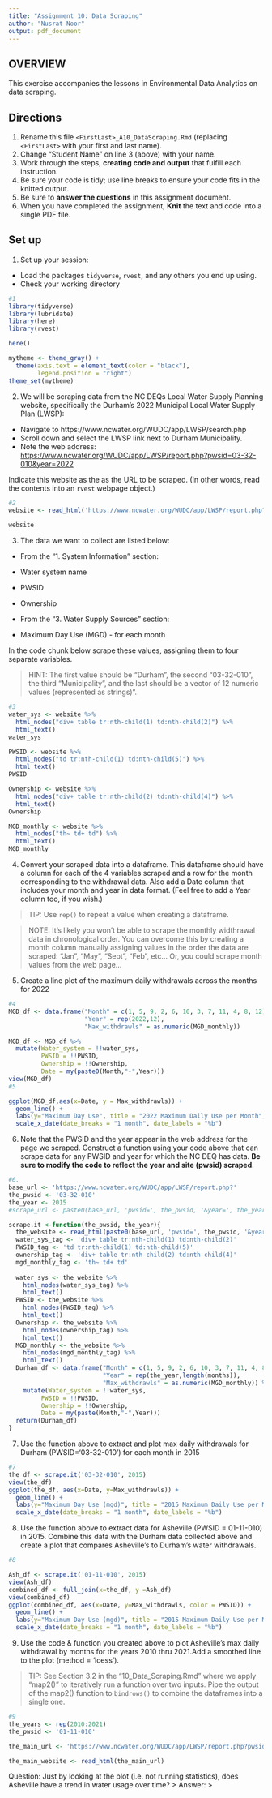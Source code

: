 ```yaml
---
title: "Assignment 10: Data Scraping"
author: "Nusrat Noor"
output: pdf_document
---
```


## OVERVIEW

This exercise accompanies the lessons in Environmental Data Analytics on data scraping. 

## Directions
1. Rename this file `<FirstLast>_A10_DataScraping.Rmd` (replacing `<FirstLast>` with your first and last name).
2. Change "Student Name" on line 3 (above) with your name.
3. Work through the steps, **creating code and output** that fulfill each instruction.
4. Be sure your code is tidy; use line breaks to ensure your code fits in the knitted output.
5. Be sure to **answer the questions** in this assignment document.
6. When you have completed the assignment, **Knit** the text and code into a single PDF file.


## Set up 
1. Set up your session:

* Load the packages `tidyverse`, `rvest`, and any others you end up using.
* Check your working directory

```r
#1 
library(tidyverse)
library(lubridate)
library(here)
library(rvest)

here()

mytheme <- theme_gray() +
  theme(axis.text = element_text(color = "black"), 
        legend.position = "right")
theme_set(mytheme)

```

2. We will be scraping data from the NC DEQs Local Water Supply Planning website, specifically the Durham's 2022 Municipal Local Water Supply Plan (LWSP): 
 * Navigate to https://www.ncwater.org/WUDC/app/LWSP/search.php
 * Scroll down and select the LWSP link next to Durham Municipality. 
 * Note the web address: <https://www.ncwater.org/WUDC/app/LWSP/report.php?pwsid=03-32-010&year=2022>
 
Indicate this website as the as the URL to be scraped. (In other words, read the contents into an `rvest` webpage object.)

```r
#2 
website <- read_html('https://www.ncwater.org/WUDC/app/LWSP/report.php?pwsid=03-32-010&year=2022')

website
```

3. The data we want to collect are listed below:

* From the "1. System Information" section:
 * Water system name
 * PWSID
 * Ownership
 
* From the "3. Water Supply Sources" section:
 * Maximum Day Use (MGD) - for each month

In the code chunk below scrape these values, assigning them to four separate variables.

>HINT: The first value should be "Durham", the second "03-32-010", the third "Municipality", and the last should be a vector of 12 numeric values (represented as strings)".

```r
#3 
water_sys <- website %>%
  html_nodes("div+ table tr:nth-child(1) td:nth-child(2)") %>%
  html_text()
water_sys

PWSID <- website %>%
  html_nodes("td tr:nth-child(1) td:nth-child(5)") %>%
  html_text()
PWSID

Ownership <- website %>%
  html_nodes("div+ table tr:nth-child(2) td:nth-child(4)") %>%
  html_text()
Ownership

MGD_monthly <- website %>%
  html_nodes("th~ td+ td") %>%
  html_text()
MGD_monthly

```


4. Convert your scraped data into a dataframe. This dataframe should have a column for each of the 4 variables scraped and a row for the month corresponding to the withdrawal data. Also add a Date column that includes your month and year in data format. (Feel free to add a Year column too, if you wish.)

>TIP: Use `rep()` to repeat a value when creating a dataframe.

>NOTE: It's likely you won't be able to scrape the monthly widthrawal data in chronological order. You can overcome this by creating a month column manually assigning values in the order the data are scraped: "Jan", "May", "Sept", "Feb", etc... Or, you could scrape month values from the web page...

5. Create a line plot of the maximum daily withdrawals across the months for 2022

```r
#4 
MGD_df <- data.frame("Month" = c(1, 5, 9, 2, 6, 10, 3, 7, 11, 4, 8, 12),
                     "Year" = rep(2022,12),
                     "Max_withdrawls" = as.numeric(MGD_monthly))

MGD_df <- MGD_df %>%
  mutate(Water_system = !!water_sys, 
         PWSID = !!PWSID,
         Ownership = !!Ownership,
         Date = my(paste0(Month,"-",Year)))
view(MGD_df)
#5 

ggplot(MGD_df,aes(x=Date, y = Max_withdrawls)) +
  geom_line() +
  labs(y="Maximum Day Use", title = "2022 Maximum Daily Use per Month", subtitle = "Nusrat Noor") +
  scale_x_date(date_breaks = "1 month", date_labels = "%b")

```

6. Note that the PWSID and the year appear in the web address for the page we scraped. Construct a function using your code above that can scrape data for any PWSID and year for which the NC DEQ has data. **Be sure to modify the code to reflect the year and site (pwsid) scraped**.

```r
#6. 
base_url <- 'https://www.ncwater.org/WUDC/app/LWSP/report.php?'
the_pwsid <- '03-32-010'
the_year <- 2015
#scrape_url <- paste0(base_url, 'pwsid=', the_pwsid, '&year=', the_year)

scrape.it <-function(the_pwsid, the_year){
  the_website <- read_html(paste0(base_url, 'pwsid=', the_pwsid, '&year=', the_year))
  water_sys_tag <- 'div+ table tr:nth-child(1) td:nth-child(2)'
  PWSID_tag <- 'td tr:nth-child(1) td:nth-child(5)'
  ownership_tag <- 'div+ table tr:nth-child(2) td:nth-child(4)'
  mgd_monthly_tag <- 'th~ td+ td'
  
  water_sys <- the_website %>% 
    html_nodes(water_sys_tag) %>% 
    html_text()
  PWSID <- the_website %>% 
    html_nodes(PWSID_tag) %>% 
    html_text()
  Ownership <- the_website %>% 
    html_nodes(ownership_tag) %>% 
    html_text() 
  MGD_monthly <- the_website %>% 
    html_nodes(mgd_monthly_tag) %>% 
    html_text()
  Durham_df <- data.frame("Month" = c(1, 5, 9, 2, 6, 10, 3, 7, 11, 4, 8, 12),
                          "Year" = rep(the_year,length(months)),
                          "Max_withdrawls" = as.numeric(MGD_monthly)) %>% 
    mutate(Water_system = !!water_sys, 
         PWSID = !!PWSID,
         Ownership = !!Ownership,
         Date = my(paste(Month,"-",Year)))
  return(Durham_df)
} 

```

7. Use the function above to extract and plot max daily withdrawals for Durham (PWSID='03-32-010') for each month in 2015

```r
#7 
the_df <- scrape.it('03-32-010', 2015)
view(the_df)
ggplot(the_df, aes(x=Date, y=Max_withdrawls)) +
  geom_line() +
  labs(y="Maximum Day Use (mgd)", title = "2015 Maximum Daily Use per Month", subtitle = "Durham, NC") +
  scale_x_date(date_breaks = "1 month", date_labels = "%b")

```

8. Use the function above to extract data for Asheville (PWSID = 01-11-010) in 2015. Combine this data with the Durham data collected above and create a plot that compares Asheville's to Durham's water withdrawals.

```r
#8 

Ash_df <- scrape.it('01-11-010', 2015)
view(Ash_df)
combined_df <- full_join(x=the_df, y =Ash_df)
view(combined_df)
ggplot(combined_df, aes(x=Date, y=Max_withdrawls, color = PWSID)) +
  geom_line() +
  labs(y="Maximum Day Use (mgd)", title = "2015 Maximum Daily Use per Month", subtitle = "Nusrat Noor") +
  scale_x_date(date_breaks = "1 month", date_labels = "%b")
```


9. Use the code & function you created above to plot Asheville's max daily withdrawal by months for the years 2010 thru 2021.Add a smoothed line to the plot (method = 'loess').

> TIP: See Section 3.2 in the "10_Data_Scraping.Rmd" where we apply "map2()" to iteratively run a function over two inputs. Pipe the output of the map2() function to `bindrows()` to combine the dataframes into a single one. 

```r
#9 
the_years <- rep(2010:2021)
the_pwsid <- '01-11-010'

the_main_url <- 'https://www.ncwater.org/WUDC/app/LWSP/report.php?pwsid=03-32-010&year='

the_main_website <- read_html(the_main_url)

```

Question: Just by looking at the plot (i.e. not running statistics), does Asheville have a trend in water usage over time?
> Answer:
>
